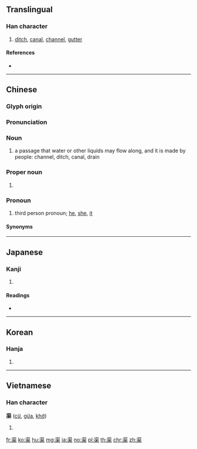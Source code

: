 {{character info/new}}
==Translingual==

===Han character===
{{Han char|rn=85|rad=水|as=09|sn=12|four=31904|canj=ESD|ids=⿱洰木}}

# [[ditch]], [[canal]], [[channel]], [[gutter]]

====References====
* {{Han ref|kx=0633.480|dkj=17764|dj=1040.070|hdz=31645.040|uh=6E20|ud=28192|bh=B4EB|bd=46315}}

----

==Chinese==
{{zh-forms}}

===Glyph origin===
{{Han etym}}

===Pronunciation===
{{zh-pron
|m=qú
|c=keoi4
|mc=y
|oc=y
|ma=y
|cat=n,pn,pron
}}

===Noun===
{{zh-noun}}

# a passage that water or other liquids may flow along, and it is made by people: channel, ditch, canal, drain
#: {{zh-x|渠務|drainage services}}

===Proper noun===
{{zh-proper noun}}

# {{surname|lang=zh}}

===Pronoun===
{{zh-pronoun}}

# {{lb|zh|literary}} third person pronoun; [[he]], [[she]], [[it]]
#: {{zh-x|問 渠 哪 得 清 如 許，為 有 源頭 活水 來。|[I want to] ask '''it''' [the pond] why it can be so clear. It is because running water continuously flows in.|CL|ref={{lang|zh|朱熹}}, {{lang|zh|觀書有感}}}}

====Synonyms====
{{zh-dial|他}}

----

==Japanese==

===Kanji===
{{ja-kanji|grade=|rs=水09}}

# {{defn|lang=ja|sort=水09}}

====Readings====
* {{ja-readings|on=[[きょ]] (kyo)|kun=[[みぞ]] (mizo), [[かれ]] (kare), [[なんぞ]] (nanzo)}}

----

==Korean==

===Hanja===
{{ko-hanja|hangeul=거|eumhun=|rv=geo|mr=kŏ|y=ke}}

# {{defn|lang=ko|sort=水09}}

----

==Vietnamese==

===Han character===
'''渠''' ([[cừ]], [[gừa]], [[khờ]])

# {{defn|lang=vi}}

[[fr:渠]]
[[ko:渠]]
[[hu:渠]]
[[mg:渠]]
[[ja:渠]]
[[no:渠]]
[[pl:渠]]
[[th:渠]]
[[chr:渠]]
[[zh:渠]]